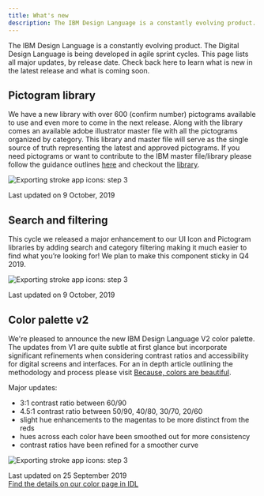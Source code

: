 ```yaml
---
title: What's new
description: The IBM Design Language is a constantly evolving product. The Digital Design Language is being developed in agile sprint cycles. This page lists all major updates, by release date. Check back here to learn what is new in the latest release and what is coming soon.
---
```



<PageDescription>

The IBM Design Language is a constantly evolving product. The Digital Design Language is being developed in agile sprint cycles. This page lists all major updates, by release date. Check back here to learn what is new in the latest release and what is coming soon.

</PageDescription>

## Pictogram library

We have a new library with over 600 (confirm number) pictograms available to use and even more to come in the next release. Along with the library comes an available adobe illustrator master file with all the pictograms organized by category. This library and master file will serve as the single source of truth representing the latest and approved pictograms. If you need pictograms or want to contribute to the IBM master file/library please follow the guidance outlines [here](https://www.ibm.com/design/language/elements/pictograms/contribute) and checkout the [library](https://www.ibm.com/design/language/elements/pictogram-library/).

<Row>
<Column colMd={6} colLg={8}>

![Exporting stroke app icons: step 3](/images/pictos.svg)

</Column>
</Row>

Last updated on 9 October, 2019

## Search and filtering

This cycle we released a major enhancement to our UI Icon and Pictogram libraries by adding search and category filtering making it much easier to find what you’re looking for! We plan to make this component sticky in Q4 2019.

<Row>
<Column colMd={6} colLg={8}>

![Exporting stroke app icons: step 3](/images/search.svg)

</Column>
</Row>

Last updated on 9 October, 2019

## Color palette v2

We're pleased to announce the new IBM Design Language V2 color palette. The updates from V1 are quite subtle at first glance but incorporate significant refinements when considering contrast ratios and accessibility for digital screens and interfaces. For an in depth article outlining the methodology and process please visit [Because, colors are beautiful](https://medium.com/carbondesign/because-colors-are-beautiful-52dd4cc39f09).

Major updates:

- 3:1 contrast ratio between 60/90
- 4.5:1 contrast ratio between 50/90, 40/80, 30/70, 20/60
- slight hue enhancements to the magentas to be more distinct from the reds
- hues across each color have been smoothed out for more consistency
- contrast ratios have been refined for a smoother curve

<Row>
<Column colMd={6} colLg={8}>

![Exporting stroke app icons: step 3](/images/color.svg)

</Column>
</Row>

Last updated on 25 September 2019 <br/>
[Find the details on our color page in IDL ](https://github.com/carbon-design-system/carbon/raw/master/packages/colors/artifacts/IBM_Colors.zip)


